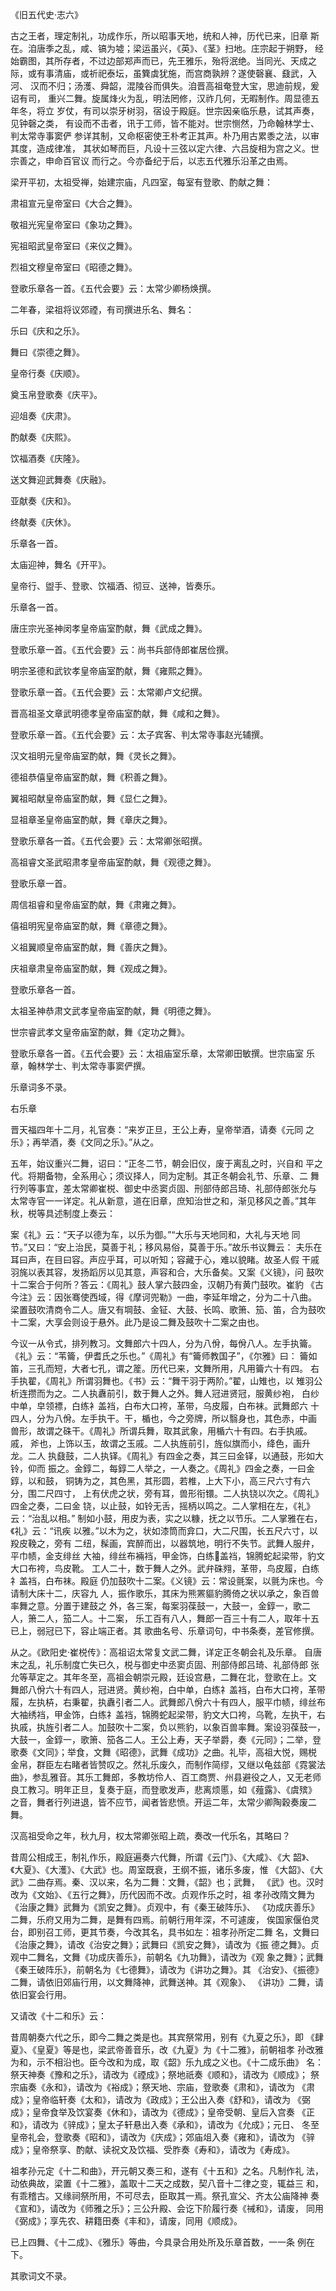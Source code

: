 

《旧五代史·志六》

古之王者，理定制礼，功成作乐，所以昭事天地，统和人神，历代已来，旧章 斯在。洎唐季之乱，咸、镐为墟；梁运虽兴，《英》、《茎》扫地。庄宗起于朔野， 经始霸图，其所存者，不过边部郑声而已，先王雅乐，殆将泯绝。当同光、天成之 际，或有事清庙，或祈祀泰坛，虽簨虡犹施，而宫商孰辨？遂使磬襄、鼗武，入河、 汉而不归；汤濩、舜韶，混陵谷而俱失。洎晋高祖奄登大宝，思迪前规，爰诏有司， 重兴二舞。旋属烽火为乱，明法罔修，汉祚几何，无暇制作。周显德五年冬，将立 岁仗，有司以崇牙树羽，宿设于殿庭。世宗因亲临乐悬，试其声奏，见钟磬之类， 有设而不击者，讯于工师，皆不能对。世宗恻然，乃命翰林学士、判太常寺事窦俨 参详其制，又命枢密使王朴考正其声。朴乃用古累黍之法，以审其度，造成律准， 其状如琴而巨，凡设十三弦以定六律、六吕旋相为宫之义。世宗善之，申命百官议 而行之。今亦备纪于后，以志五代雅乐沿革之由焉。

梁开平初，太祖受禅，始建宗庙，凡四室，每室有登歌、酌献之舞：

肃祖宣元皇帝室曰《大合之舞》。

敬祖光宪皇帝室曰《象功之舞》。

宪祖昭武皇帝室曰《来仪之舞》。

烈祖文穆皇帝室曰《昭德之舞》。

登歌乐章各一首。《五代会要》云：太常少卿杨焕撰。

二年春，梁祖将议郊禋，有司撰进乐名、舞名：

乐曰《庆和之乐》。

舞曰《崇德之舞》。

皇帝行奏《庆顺》。

奠玉帛登歌奏《庆平》。

迎俎奏《庆肃》。

酌献奏《庆熙》。

饮福酒奏《庆隆》。

送文舞迎武舞奏《庆融》。

亚献奏《庆和》。

终献奏《庆休》。

乐章各一首。

太庙迎神，舞名《开平》。

皇帝行、盥手、登歌、饮福酒、彻豆、送神，皆奏乐。

乐章各一首。

唐庄宗光圣神闵孝皇帝庙室酌献，舞《武成之舞》。

登歌乐章一首。《五代会要》云：尚书兵部侍郎崔居俭撰。

明宗圣德和武钦孝皇帝庙室酌献，舞《雍熙之舞》。

登歌乐章一首。《五代会要》云：太常卿卢文纪撰。

晋高祖圣文章武明德孝皇帝庙室酌献，舞《咸和之舞》。

登歌乐章一首。《五代会要》云：太子宾客、判太常寺事赵光辅撰。

汉文祖明元皇帝庙室酌献，舞《灵长之舞》。

德祖恭僖皇帝庙室酌献，舞《积善之舞》。

翼祖昭献皇帝庙室酌献，舞《显仁之舞》。

显祖章圣皇帝庙室酌献，舞《章庆之舞》。

登歌乐章各一首。《五代会要》云：太常卿张昭撰。

高祖睿文圣武昭肃孝皇帝庙室酌献，舞《观德之舞》。

登歌乐章一首。

周信祖睿和皇帝庙室酌献，舞《肃雍之舞》。

僖祖明宪皇帝庙室酌献，舞《章德之舞》。

义祖翼顺皇帝庙室酌献，舞《善庆之舞》。

庆祖章肃皇帝庙室酌献，舞《观成之舞》。

登歌乐章各一首。

太祖圣神恭肃文武孝皇帝庙室酌献，舞《明德之舞》。

世宗睿武孝文皇帝庙室酌献，舞《定功之舞》。

登歌乐章各一首。《五代会要》云：太祖庙室乐章，太常卿田敏撰。世宗庙室 乐章，翰林学士、判太常寺事窦俨撰。

乐章词多不录。

右乐章

晋天福四年十二月，礼官奏：“来岁正旦，王公上寿，皇帝举酒，请奏《元同 之乐》；再举酒，奏《文同之乐》。”从之。

五年，始议重兴二舞，诏曰：“正冬二节，朝会旧仪，废于离乱之时，兴自和 平之代。将期备物，全系用心；须议择人，同为定制。其正冬朝会礼节、乐章、二 舞行列等事宜，差太常卿崔棁、御史中丞窦贞固、刑部侍郎吕琦、礼部侍郎张允与 太常寺官一一详定。礼从新意，道在旧章，庶知治世之和，渐见移风之善。”其年 秋，棁等具述制度上奏云：

案《礼》云：“天子以德为车，以乐为御。”“大乐与天地同和，大礼与天地 同节。”又曰：“安上治民，莫善于礼；移风易俗，莫善于乐。”故乐书议舞云： 夫乐在耳曰声，在目曰容。声应乎耳，可以听知；容藏于心，难以貌睹。故圣人假 干戚羽旄以表其容，发扬蹈厉以见其意，声容和合，大乐备矣。又案《义镜》，问 鼓吹十二案合于何所？答云：《周礼》鼓人掌六鼓四金，汉朝乃有黄门鼓吹。崔豹 《古今注》云：因张骞使西域，得《摩诃兜勒》一曲，李延年增之，分为二十八曲。 梁置鼓吹清商令二人。唐又有堈鼓、金钲、大鼓、长鸣、歌箫、笳、笛，合为鼓吹 十二案，大享会则设于悬外。此乃是设二舞及鼓吹十二案之由也。

今议一从令式，排列教习。文舞郎六十四人，分为八佾，每佾八人。左手执籥。 《礼》云：“苇籥，伊耆氏之乐也。”《周礼》有“籥师教国子”，《尔雅》曰： 籥如笛，三孔而短，大者七孔，谓之簅。历代已来，文舞所用，凡用籥六十有四。 右手执翟，《周礼》所谓羽舞也。《书》云：“舞干羽于两阶。”翟，山雉也，以 雉羽公析连攒而为之。二人执纛前引，数于舞人之外。舞人冠进贤冠，服黄纱袍， 白纱中单，皁领褾，白练衤盖裆，白布大口袴，革带，乌皮履，白布袜。武舞郎六 十四人，分为八佾。左手执干。干，楯也，今之旁牌，所以翳身也，其色赤，中画 兽形，故谓之硃干。《周礼》所谓兵舞，取其武象，用楯六十有四。右手执戚。戚， 斧也，上饰以玉，故谓之玉戚。二人执旌前引，旌似旗而小，绛色，画升龙。二人 执鼗鼓，二人执铎。《周礼》有四金之奏，其三曰金铎，以通鼓，形如大铃，仰而 振之。金錞二，每錞二人举之，一人奏之。《周礼》四金之奏，一曰金錞，以和鼓， 铜铸为之，其色黑，其形圆，若椎，上大下小，高三尺六寸有六分，围二尺四寸， 上有伏虎之状，旁有耳，兽形衔镮。二人执铙以次之。《周礼》四金之奏，二曰金 铙，以止鼓，如铃无舌，摇柄以鸣之。二人掌相在左，《礼》云：“治乱以相。” 制如小鼓，用皮为表，实之以糠，抚之以节乐。二人掌雅在右，《礼》云：“讯疾 以雅。”以木为之，状如漆筒而弇口，大二尺围，长五尺六寸，以羖皮鞔之，旁有 二纽，髹画，宾醉而出，以器筑地，明行不失节。武舞人服弁，平巾帻，金支绯丝 大袖，绯丝布裲裆，甲金饰，白练盖裆，锦腾蛇起梁带，豹文大口布袴，鸟皮靴。 工人二十，数于舞人之外。武弁硃翙，革带，鸟皮履，白练礻盖裆，白布袜。殿庭 仍加鼓吹十二案。《义镜》云：常设氈案，以氈为床也。今请制大床十二，庆容九 人，振作歌乐，其床为熊罴貙豹腾倚之状以承之，象百兽率舞之意。分置于建鼓之 外，各三案，每案羽葆鼓一，大鼓一，金錞一，歌二人，箫二人，笳二人。十二案， 乐工百有八人，舞郎一百三十有二人，取年十五已上，弱冠已下，容止端正者。其 歌曲名号、乐章词句，中书条奏，差官修撰。

从之。《欧阳史·崔棁传》：高祖诏太常复文武二舞，详定正冬朝会礼及乐章。 自唐末之乱，礼乐制度亡失已久，棁与御史中丞窦贞固、刑部侍郎吕琦、礼部侍郎 张允等草定之。其年冬至，高祖会朝崇元殿，廷设宫悬，二舞在北，登歌在上。文 舞郎八佾六十有四人，冠进贤。黄纱袍，白中单，白练礻盖裆，白布大口袴，革带 履，左执枿，右秉翟，执纛引者二人。武舞郎八佾六十有四人，服平巾帻，绯丝布 大袖绣裆，甲金饰，白练礻盖裆，锦腾蛇起梁带，豹文大口袴，乌靴，左执干，右 执戚，执旌引者二人。加鼓吹十二案，负以熊豹，以象百兽率舞。案设羽葆鼓一， 大鼓一，金錞一，歌箫、笳各二人。王公上寿，天子举爵，奏《元同》；二举，登 歌奏《文同》；举食，文舞《昭德》，武舞《成功》之曲。礼毕，高祖大悦，赐棁 金帛，群臣左右睹者皆赞叹之。然礼乐废久，而制作简缪，又继以龟兹部《霓裳法 曲》，参乱雅音。其乐工舞郎，多教坊伶人、百工商贾、州县避役之人，又无老师 良工教习。明年正旦，复奏于庭，而登歌发声，悲离烦慝，如《薤露》、《虞殡》 之音，舞者行列进退，皆不应节，闻者皆悲愤。开运二年，太常少卿陶穀奏废二舞。

汉高祖受命之年，秋九月，权太常卿张昭上疏，奏改一代乐名，其略曰？

昔周公相成王，制礼作乐，殿庭遍奏六代舞，所谓《云门》、《大咸》、《大 韶》、《大夏》、《大濩》、《大武》也。周室既衰，王纲不振，诸乐多废，惟 《大韶》、《大武》二曲存焉。秦、汉以来，名为二舞：文舞，《韶》也；武舞， 《武》也。汉时改为《文始》、《五行之舞》，历代因而不改。贞观作乐之时，祖 孝孙改隋文舞为《治康之舞》武舞为《凯安之舞》。贞观中，有《秦王破阵乐》、 《功成庆善乐》二舞，乐府又用为二舞，是舞有四焉。前朝行用年深，不可遽废， 俟国家偃伯灵台，即别召工师，更其节奏，今改其名，具书如左：祖孝孙所定二舞 名，文舞曰《治康之舞》，请改《治安之舞》；武舞曰《凯安之舞》，请改为《振 德之舞》。贞观中二舞名，文舞《功成庆善乐》，前朝名《九功舞》，请改为《观 象之舞》；武舞《秦王破阵乐》，前朝名为《七德舞》，请改为《讲功之舞》。其 《治安》、《振德》二舞，请依旧郊庙行用，以文舞降神，武舞送神。其《观象》、 《讲功》二舞，请依旧宴会行用。

又请改《十二和乐》云：

昔周朝奏六代之乐，即今二舞之类是也。其宾祭常用，别有《九夏之乐》，即 《肆夏》、《皇夏》等是也，梁武帝善音乐，改《九夏》为《十二雅》，前朝祖孝 孙改雅为和，示不相沿也。臣今改和为成，取《韶》乐九成之义也。《十二成乐曲》 名：祭天神奏《豫和之乐》，请改为《禋成》；祭地祇奏《顺和》，请改为《顺成》； 祭宗庙奏《永和》，请改为《裕成》；祭天地、宗庙，登歌奏《肃和》，请改为 《肃成》；皇帝临轩奏《太和》，请改为《政成》；王公出入奏《舒和》，请改为 《弼成》；皇帝食举及饮宴奏《休和》，请改为《德成》；皇帝受朝、皇后入宫奏 《正和》，请改为《骍成》；皇太子轩悬出入奏《承和》，请改为《允成》；元日、 冬至皇帝礼会，登歌奏《昭和》，请改为《庆成》；郊庙俎入奏《雍和》，请改为 《骍成》；皇帝祭享、酌献、读祝文及饮福、受胙奏《寿和》，请改为《寿成》。

祖孝孙元定《十二和曲》，开元朝又奏三和，遂有《十五和》之名。凡制作礼 法，动依典故，梁置《十二雅》，盖取十二天之成数，契八音十二律之变，辄益三 和，有乖稽古。又缘祠祭所用，不可尽去，臣取其一焉。祭孔宣父、齐太公庙降神 奏《宣和》，请改为《师雅之乐》；三公升殿、会讫下阶履行奏《祴和》，请废， 同用《弼成》；享先农、耕籍田奏《丰和》，请废，同用《顺成》。

已上四舞、《十二成》、《雅乐》等曲，今具录合用处所及乐章首数，一一条 例在下。

其歌词文不录。

